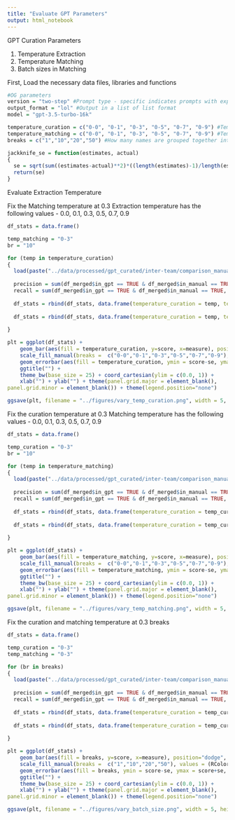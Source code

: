 ```yaml
---
title: "Evaluate GPT Parameters"
output: html_notebook
---
```


GPT Curation Parameters

1. Temperature Extraction
2. Temperature Matching
3. Batch sizes in Matching

First, Load the necessary data files, libraries and functions

```r
#OG parameters
version = "two-step" #Prompt type - specific indicates prompts with explicit instructions and examples (one/two shot)
output_format = "lol" #Output in a list of list format
model = "gpt-3.5-turbo-16k"

temperature_curation = c("0-0", "0-1", "0-3", "0-5", "0-7", "0-9") #Temperature used in the first extraction step of the pipeline
temperature_matching = c("0-0", "0-1", "0-3", "0-5", "0-7", "0-9") #Temperature used in the second matching step of the pipeline
breaks = c("1","10","20","50") #How many names are grouped together into one GPT request in the matching step

```

```r

jackknife_se = function(estimates, actual)
{
  se = sqrt(sum((estimates-actual)**2)*((length(estimates)-1)/length(estimates)))
  return(se)
}

```



Evaluate Extraction Temperature

Fix the Matching temperature at 0.3
Extraction temperature has the following values - 0.0, 0.1, 0.3, 0.5, 0.7, 0.9

```r

df_stats = data.frame()

temp_matching = "0-3"
br = "10"

for (temp in temperature_curation)
{
  load(paste("../data/processed/gpt_curated/inter-team/comparison_manual_gpt_fuzzy_", version, "_", br, "_", model, "_", temp_matching, "_", temp,".RData", sep = ""))
  
  precision = sum(df_merged$in_gpt == TRUE & df_merged$in_manual == TRUE, na.rm = TRUE)/sum(df_merged$in_gpt == TRUE, na.rm = TRUE)
  recall = sum(df_merged$in_gpt == TRUE & df_merged$in_manual == TRUE, na.rm = TRUE)/sum(df_merged$in_manual == TRUE, na.rm = TRUE)
  
  df_stats = rbind(df_stats, data.frame(temperature_curation = temp, temperature_matching = temp_matching, breaks = br, measure = "precision", score = precision, se = jackknife_se(df_stats_jackknife$precision[df_stats_jackknife$type == "gpt"], precision)))
  
  df_stats = rbind(df_stats, data.frame(temperature_curation = temp, temperature_matching = temp_matching, breaks = br, measure = "recall", score = recall, se = jackknife_se(df_stats_jackknife$recall[df_stats_jackknife$type == "gpt"], recall)))
  
}

```

```r

plt = ggplot(df_stats) + 
    geom_bar(aes(fill = temperature_curation, y=score, x=measure), position="dodge", stat="identity") +
    scale_fill_manual(breaks =  c("0-0","0-1","0-3","0-5","0-7","0-9"), values = (RColorBrewer::brewer.pal(n = 6, name = "Blues"))) +
    geom_errorbar(aes(fill = temperature_curation, ymin = score-se, ymax = score+se, x = measure), width = 0.1, position = position_dodge(0.9)) +
    ggtitle("") +
    theme_bw(base_size = 25) + coord_cartesian(ylim = c(0.0, 1)) + 
    xlab("") + ylab("") + theme(panel.grid.major = element_blank(),
panel.grid.minor = element_blank()) + theme(legend.position="none")

ggsave(plt, filename = "../figures/vary_temp_curation.png", width = 5, height = 5)

```


Fix the curation temperature at 0.3
Matching temperature has the following values - 0.0, 0.1, 0.3, 0.5, 0.7, 0.9

```r

df_stats = data.frame()

temp_curation = "0-3"
br = "10"

for (temp in temperature_matching)
{
  load(paste("../data/processed/gpt_curated/inter-team/comparison_manual_gpt_fuzzy_", version, "_", br, "_", model, "_", temp, "_", temp_curation,".RData", sep = ""))
  
  precision = sum(df_merged$in_gpt == TRUE & df_merged$in_manual == TRUE, na.rm = TRUE)/sum(df_merged$in_gpt == TRUE, na.rm = TRUE)
  recall = sum(df_merged$in_gpt == TRUE & df_merged$in_manual == TRUE, na.rm = TRUE)/sum(df_merged$in_manual == TRUE, na.rm = TRUE)
  
  df_stats = rbind(df_stats, data.frame(temperature_curation = temp_curation, temperature_matching = temp, breaks = br, measure = "precision", score = precision, se = jackknife_se(df_stats_jackknife$precision[df_stats_jackknife$type == "gpt"], precision)))
  
  df_stats = rbind(df_stats, data.frame(temperature_curation = temp_curation, temperature_matching = temp, breaks = br, measure = "recall", score = recall, se = jackknife_se(df_stats_jackknife$recall[df_stats_jackknife$type == "gpt"], recall)))
  
}

```

```r

plt = ggplot(df_stats) + 
    geom_bar(aes(fill = temperature_matching, y=score, x=measure), position="dodge", stat="identity") +
    scale_fill_manual(breaks =  c("0-0","0-1","0-3","0-5","0-7","0-9"), values = (RColorBrewer::brewer.pal(n = 6, name = "Blues"))) +
    geom_errorbar(aes(fill = temperature_matching, ymin = score-se, ymax = score+se, x = measure), width = 0.1, position = position_dodge(0.9)) +
    ggtitle("") +
    theme_bw(base_size = 25) + coord_cartesian(ylim = c(0.0, 1)) + 
    xlab("") + ylab("") + theme(panel.grid.major = element_blank(),
panel.grid.minor = element_blank()) + theme(legend.position="none")

ggsave(plt, filename = "../figures/vary_temp_matching.png", width = 5, height = 5)

```

Fix the curation and matching temperature at 0.3
breaks

```r

df_stats = data.frame()

temp_curation = "0-3"
temp_matching = "0-3"

for (br in breaks)
{
  load(paste("../data/processed/gpt_curated/inter-team/comparison_manual_gpt_fuzzy_", version, "_", br, "_", model, "_", temp_matching, "_", temp_curation,".RData", sep = ""))
  
  precision = sum(df_merged$in_gpt == TRUE & df_merged$in_manual == TRUE, na.rm = TRUE)/sum(df_merged$in_gpt == TRUE, na.rm = TRUE)
  recall = sum(df_merged$in_gpt == TRUE & df_merged$in_manual == TRUE, na.rm = TRUE)/sum(df_merged$in_manual == TRUE, na.rm = TRUE)
  
  df_stats = rbind(df_stats, data.frame(temperature_curation = temp_curation, temperature_matching = temp_matching, breaks = br, measure = "precision", score = precision, se = jackknife_se(df_stats_jackknife$precision[df_stats_jackknife$type == "gpt"], precision)))
  
  df_stats = rbind(df_stats, data.frame(temperature_curation = temp_curation, temperature_matching = temp_matching, breaks = br, measure = "recall", score = recall, se = jackknife_se(df_stats_jackknife$recall[df_stats_jackknife$type == "gpt"], recall)))
  
}

```

```r

plt = ggplot(df_stats) + 
    geom_bar(aes(fill = breaks, y=score, x=measure), position="dodge", stat="identity") +
    scale_fill_manual(breaks =  c("1","10","20","50"), values = (RColorBrewer::brewer.pal(n = 4, name = "Oranges"))) +
    geom_errorbar(aes(fill = breaks, ymin = score-se, ymax = score+se, x = measure), width = 0.1, position = position_dodge(0.9)) +
    ggtitle("") +
    theme_bw(base_size = 25) + coord_cartesian(ylim = c(0.0, 1)) + 
    xlab("") + ylab("") + theme(panel.grid.major = element_blank(),
panel.grid.minor = element_blank()) + theme(legend.position="none")

ggsave(plt, filename = "../figures/vary_batch_size.png", width = 5, height = 5)

```

